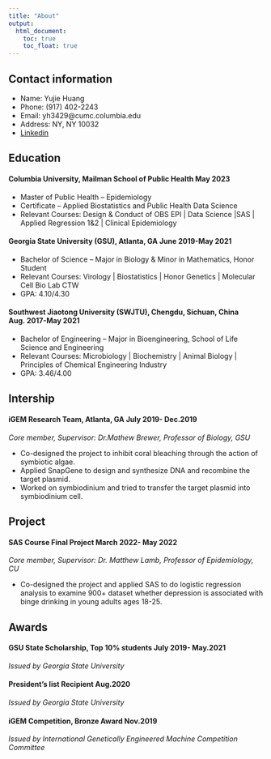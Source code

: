 ```yaml
---
title: "About"
output: 
  html_document:
    toc: true
    toc_float: true
---
```


## Contact information
* Name: Yujie Huang 
* Phone: (917) 402-2243 
* Email: yh3429@cumc.columbia.edu 
* Address: NY, NY 10032 
* [Linkedin](https://www.linkedin.com/in/yujie-huang-1573a4242/)

## Education

#### Columbia University, Mailman School of Public Health 	May 2023 
  * Master of Public Health – Epidemiology
  * Certificate – Applied Biostatistics and Public Health Data Science
  * Relevant Courses: Design & Conduct of OBS EPI | Data Science |SAS |     Applied Regression 1&2  | Clinical Epidemiology

#### Georgia State University (GSU), Atlanta, GA	June 2019-May 2021 
  * Bachelor of Science – Major in Biology & Minor in Mathematics, Honor Student
  * Relevant Courses: Virology | Biostatistics | Honor Genetics | Molecular Cell Bio Lab CTW 
* GPA: 4.10/4.30

#### Southwest Jiaotong University (SWJTU), Chengdu, Sichuan, China                                                                       Aug. 2017-May 2021
* Bachelor of Engineering – Major in Bioengineering, School of Life Science and Engineering
* Relevant Courses: Microbiology | Biochemistry | Animal Biology | Principles of Chemical Engineering Industry 
* GPA: 3.46/4.00 

## Intership

#### iGEM Research Team, Atlanta, GA      July 2019- Dec.2019
*Core member, Supervisor: Dr.Mathew Brewer, Professor of Biology, GSU*

* Co-designed the project to inhibit coral bleaching through the action of symbiotic algae.
* Applied SnapGene to design and synthesize DNA and recombine the target plasmid.
* Worked on symbiodinium and tried to transfer the target plasmid into symbiodinium cell. 


## Project 
#### SAS Course Final Project    March 2022- May 2022
*Core member, Supervisor: Dr. Matthew Lamb, Professor of Epidemiology, CU*

* Co-designed the project and applied SAS to do logistic regression analysis to examine 900+ dataset whether depression is associated with binge drinking in young adults ages 18-25.

## Awards
#### GSU State Scholarship, Top 10% students  July 2019- May.2021
*Issued by Georgia State University*
	
#### President’s list Recipient     Aug.2020
*Issued by Georgia State University*

#### iGEM Competition, Bronze Award Nov.2019
*Issued by International Genetically Engineered Machine Competition Committee* 



